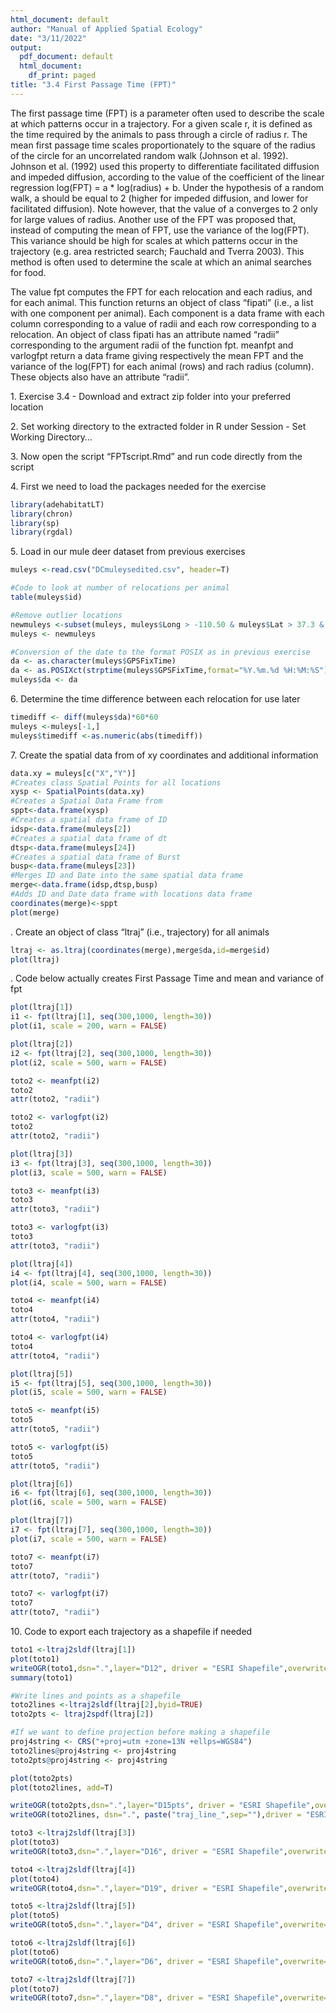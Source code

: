 ---
html_document: default
author: "Manual of Applied Spatial Ecology"
date: "3/11/2022"
output:
  pdf_document: default
  html_document:
    df_print: paged
title: "3.4 First Passage Time (FPT)"
---
The first passage time (FPT) is a parameter often used to describe the scale at which patterns occur in a trajectory. For a given scale r, it is defined as the time required by the animals to pass through a circle of radius r. The mean first passage time scales proportionately to the square of the radius of the circle for an uncorrelated random walk (Johnson et al. 1992).  Johnson et al. (1992) used this property to differentiate facilitated diffusion and impeded diffusion, according to the value of the coefficient of the linear regression log(FPT) = a * log(radius) + b. Under the hypothesis of a random walk, a should be equal to 2 (higher for impeded diffusion, and lower for facilitated diffusion). Note however, that the value of a converges to 2 only for large values of radius. Another use of the FPT was proposed that, instead of computing the mean of FPT, use the variance of the log(FPT). This variance should be high for scales at which patterns occur in the trajectory (e.g. area restricted search; Fauchald and Tverra 2003). This method is often used to determine the scale at which an animal searches for food.

The value fpt computes the FPT for each relocation and each radius, and for each animal. This function returns an object of class "fipati" (i.e., a list with one component per animal). Each component is a data frame with each column corresponding to a value of radii and each row corresponding to a relocation. An object of class fipati has an attribute named "radii" corresponding to the argument radii of the function fpt. meanfpt and varlogfpt return a data frame giving respectively the mean FPT and the variance of the log(FPT) for each animal (rows) and rach radius (column). These objects also have an attribute "radii".

1\. Exercise 3.4 - Download and extract zip folder into your preferred location

2\. Set working directory to the extracted folder in R under Session - Set Working Directory...

3\. Now open the script "FPTscript.Rmd" and run code directly from the script

4\. First we need to load the packages needed for the exercise
```{r warning=FALSE, message=FALSE}
library(adehabitatLT)
library(chron)
library(sp)
library(rgdal)
```
5\. Load in our mule deer dataset from previous exercises
```{r}
muleys <-read.csv("DCmuleysedited.csv", header=T)

#Code to look at number of relocations per animal
table(muleys$id)

#Remove outlier locations
newmuleys <-subset(muleys, muleys$Long > -110.50 & muleys$Lat > 37.3 & muleys$Long < -107)
muleys <- newmuleys

#Conversion of the date to the format POSIX as in previous exercise
da <- as.character(muleys$GPSFixTime)
da <- as.POSIXct(strptime(muleys$GPSFixTime,format="%Y.%m.%d %H:%M:%S"))
muleys$da <- da
```
6\. Determine the time difference between each relocation for use later
```{r}
timediff <- diff(muleys$da)*60*60
muleys <-muleys[-1,]
muleys$timediff <-as.numeric(abs(timediff)) 
```
7\. Create the spatial data from of xy coordinates and additional information
```{r  fig.height=4, fig.width=4}
data.xy = muleys[c("X","Y")]
#Creates class Spatial Points for all locations
xysp <- SpatialPoints(data.xy)
#Creates a Spatial Data Frame from 
sppt<-data.frame(xysp)
#Creates a spatial data frame of ID
idsp<-data.frame(muleys[2])
#Creates a spatial data frame of dt
dtsp<-data.frame(muleys[24])
#Creates a spatial data frame of Burst
busp<-data.frame(muleys[23])
#Merges ID and Date into the same spatial data frame
merge<-data.frame(idsp,dtsp,busp)
#Adds ID and Date data frame with locations data frame
coordinates(merge)<-sppt
plot(merge)
```
\newline
8\. Create an object of class "ltraj" (i.e., trajectory) for all animals
```{r fig.height=4, fig.width=4}
ltraj <- as.ltraj(coordinates(merge),merge$da,id=merge$id)
plot(ltraj)
```
\newline
9\. Code below actually creates First Passage Time and mean and variance of fpt
```{r eval=FALSE}
plot(ltraj[1])
i1 <- fpt(ltraj[1], seq(300,1000, length=30))
plot(i1, scale = 200, warn = FALSE)

plot(ltraj[2])
i2 <- fpt(ltraj[2], seq(300,1000, length=30))
plot(i2, scale = 500, warn = FALSE)

toto2 <- meanfpt(i2)
toto2
attr(toto2, "radii")

toto2 <- varlogfpt(i2)
toto2
attr(toto2, "radii")

plot(ltraj[3])
i3 <- fpt(ltraj[3], seq(300,1000, length=30))
plot(i3, scale = 500, warn = FALSE)

toto3 <- meanfpt(i3)
toto3
attr(toto3, "radii")

toto3 <- varlogfpt(i3)
toto3
attr(toto3, "radii")

plot(ltraj[4])
i4 <- fpt(ltraj[4], seq(300,1000, length=30))
plot(i4, scale = 500, warn = FALSE)

toto4 <- meanfpt(i4)
toto4
attr(toto4, "radii")

toto4 <- varlogfpt(i4)
toto4
attr(toto4, "radii")

plot(ltraj[5])
i5 <- fpt(ltraj[5], seq(300,1000, length=30))
plot(i5, scale = 500, warn = FALSE)

toto5 <- meanfpt(i5)
toto5
attr(toto5, "radii")

toto5 <- varlogfpt(i5)
toto5
attr(toto5, "radii")

plot(ltraj[6])
i6 <- fpt(ltraj[6], seq(300,1000, length=30))
plot(i6, scale = 500, warn = FALSE)

plot(ltraj[7])
i7 <- fpt(ltraj[7], seq(300,1000, length=30))
plot(i7, scale = 500, warn = FALSE)

toto7 <- meanfpt(i7)
toto7
attr(toto7, "radii")

toto7 <- varlogfpt(i7)
toto7
attr(toto7, "radii")
```
10\. Code to export each trajectory as a shapefile if needed
```{r eval=FALSE, warning=FALSE,message=FALSE}
toto1 <-ltraj2sldf(ltraj[1])
plot(toto1)
writeOGR(toto1,dsn=".",layer="D12", driver = "ESRI Shapefile",overwrite=TRUE)
summary(toto1)

#Write lines and points as a shapefile
toto2lines <-ltraj2sldf(ltraj[2],byid=TRUE)
toto2pts <- ltraj2spdf(ltraj[2])

#If we want to define projection before making a shapefile
proj4string <- CRS("+proj=utm +zone=13N +ellps=WGS84")
toto2lines@proj4string <- proj4string
toto2pts@proj4string <- proj4string

plot(toto2pts)
plot(toto2lines, add=T)

writeOGR(toto2pts,dsn=".",layer="D15pts", driver = "ESRI Shapefile",overwrite_layer=TRUE)
writeOGR(toto2lines, dsn=".", paste("traj_line_",sep=""),driver = "ESRI Shapefile",overwrite=TRUE)

toto3 <-ltraj2sldf(ltraj[3])
plot(toto3)
writeOGR(toto3,dsn=".",layer="D16", driver = "ESRI Shapefile",overwrite=TRUE)

toto4 <-ltraj2sldf(ltraj[4])
plot(toto4)
writeOGR(toto4,dsn=".",layer="D19", driver = "ESRI Shapefile",overwrite=TRUE)

toto5 <-ltraj2sldf(ltraj[5])
plot(toto5)
writeOGR(toto5,dsn=".",layer="D4", driver = "ESRI Shapefile",overwrite=TRUE)

toto6 <-ltraj2sldf(ltraj[6])
plot(toto6)
writeOGR(toto6,dsn=".",layer="D6", driver = "ESRI Shapefile",overwrite=TRUE)

toto7 <-ltraj2sldf(ltraj[7])
plot(toto7)
writeOGR(toto7,dsn=".",layer="D8", driver = "ESRI Shapefile",overwrite=TRUE)
```

